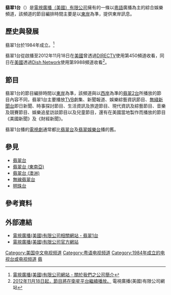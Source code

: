 {{pathnav|電視廣播有限公司|TVBI}}
{{Distinguish|翡翠台|高清翡翠台|J2|翡翠2台}}
{{TV channel|[[電視廣播（國際）有限公司|電視廣播（國際）有限公司]]}}
{{頻道資訊
| 頻道名稱         = 翡翠1台<br/>{{lang|en|TVB1}}
| 頻道圖片檔案     = tvb1.jpg
| 頻道圖片尺寸     = 
| 頻道圖片名稱     = 
| 所屬國家         = {{USA}}
| 總部所在         = 
| 播放地區         = {{USA}}
| 開播日期         = 1984年
| 停播日期         = 
| 頻道類別         = 娛樂綜合
| 視頻格式         = [[576i|576i]] [[4:3|4:3]]
| 收視率           = 
| 收視率調查時間   = 
| 收視率資料來源   = 
| 頻道口號         = 
| 頻道語言         = [[粵語|粵語]]
| 擁有者           = [[電視廣播（美國）|電視廣播（美國）有限公司]]
| 持股者           = 
| 前頻道名稱       = 
| 被取代名稱       = 
| 集團同類頻道     = 
| 重播服務頻道     = 
| 頻道官方網站     = http://www.tvbusa.com/index.php?option=com_channel&Itemid=118&channel=1
| 備註             = 
| 衛星電視供應商01 = 美國[[w:en:Dish_Network|Dish Network]]
| 衛星電視頻道數01 = 9988頻道
|}}
'''翡翠1台'''（{{lang-en|'''TVB1'''}}）是[[電視廣播（美國）|電視廣播（美國）有限公司]]擁有的一條以[[粵語|粵語]]廣播為主的綜合娛樂頻道，該頻道的節目編排時間主要是以[[美國東岸|東岸]]為準，提供東岸訊息。

==歷史與發展==
翡翠1台於1984年成立。<ref>[http://www.tvbusa.com/index.php?option=com_channel&id=88&Itemid=131&channel=1 電視廣播(美國)有限公司網站 - 關於我們之公司簡介]</ref>

翡翠1台從啟播至2012年11月18日在[[美國|美國]]曾透過[[w:en:DirecTV|DIRECTV]]使用第450頻道收看，同日在[[美國|美國]]透過[[Dish_Network|Dish Network]]使用第9988頻道收看<ref>[http://www.tvbusa.com/index.php?option=com_channel&Itemid=140&id=3686 {{Wayback|url=http://www.tvbusa.com/index.php?option=com_channel&Itemid=140&id=3686 |date=20121124085929 }} 2012年11月18日起，{{lang|en|TVB}}節目將在{{lang|en|DISH}}衛星平台繼續播放。] 電視廣播(美國)有限公司網站</ref>。

==節目==
翡翠1台的節目編排時間以[[美國東岸|東岸]]為準，該頻道與以[[美國西岸|西岸]]為準的[[翡翠2台|翡翠2台]]所播放的節目內容不同，翡翠1台主要播放[[TVB|TVB]]劇集、新聞報道、娛樂綜藝資訊節目、[[無綫新聞台|無綫新聞台]]即日新聞、時事探討節目、生活資訊及旅遊節目、現代資訊及綜藝節目、音樂及競賽節目、娛樂追星訪談節目以及兒童節目，還有在美國當地製作而播放的節目《美國新聞》及《財經新聞》。

翡翠1台播的[[電視劇|電視劇]]通常都比[[翡翠台|翡翠台]]及[[翡翠娛樂台|翡翠娛樂台]]播的舊。
==參見==
*[[翡翠台|翡翠台]]
*[[翡翠台_(東南亞)|翡翠台 (東南亞)]]
*[[翡翠台_(澳洲)|翡翠台 (澳洲)]]
*[[無線翡翠台|無線翡翠台]]
*[[明珠台|明珠台]]

==參考資料==
<references />

==外部連結==
*[http://www.tvbusa.com/index.php?option=com_channel&Itemid=118&channel=1 電視廣播(美國)有限公司相關網站 - 翡翠1台]
*[http://www.tvbusa.com/ 電視廣播(美國)有限公司官方網站]

{{電視廣播有限公司頻道}}
{{海外中文電視台列表}}
[[Category:美国中文电视频道|Category:美国中文电视频道]]
[[Category:粤语电视频道|Category:粤语电视频道]]
[[Category:1984年成立的电视台或电视频道|Category:1984年成立的电视台或电视频道]]
[[Category:電視廣播有限公司電視頻道|翡]]